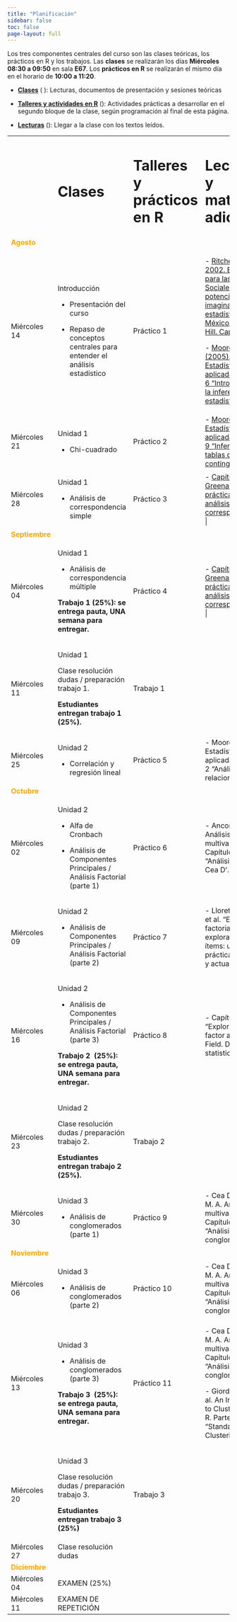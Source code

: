 ```yaml
---
title: "Planificación"
sidebar: false
toc: false
page-layout: full
---
```


Los tres componentes centrales del curso son las clases teóricas, los prácticos en R y los trabajos. Las **clases** se realizarán los días **Miércoles 08:30 a 09:50** en sala **E67**. Los **prácticos en R** se realizarán el mismo día en el horario de **10:00 a 11:20**.

-   [**Clases**]() (<i class="fas fa-chalkboard-teacher"></i> ): Lecturas, documentos de presentación y sesiones teóricas

-   [**Talleres y actividades en R**]() (<i class="fas fa-user-edit"></i>): Actividades prácticas a desarrollar en el segundo bloque de la clase, según programación al final de esta página.

-   [**Lecturas**]() (<i class="fas fa-book-reader"></i>): Llegar a la clase con los textos leídos.

+----------------------------------------------+-------------------------------------------------------------------------+--------------------------------------------------------------+--------------------------------------------------------------------------------------------------------------------------------------------------------------------------------------------------------------------------------------------------------------------------------------------------------------------------------+
|                                              | # <i class="fas fa-chalkboard-teacher"></i> Clases                      | # <i class="fas fa-user-edit"></i> Talleres y prácticos en R | # <i class="fas fa-book-reader"></i> Lecturas y material adicional                                                                                                                                                                                                                                                             |
+----------------------------------------------+-------------------------------------------------------------------------+--------------------------------------------------------------+--------------------------------------------------------------------------------------------------------------------------------------------------------------------------------------------------------------------------------------------------------------------------------------------------------------------------------+
| <font color="orange"> **Agosto** </font>     |                                                                         |                                                              |                                                                                                                                                                                                                                                                                                                                |
+----------------------------------------------+-------------------------------------------------------------------------+--------------------------------------------------------------+--------------------------------------------------------------------------------------------------------------------------------------------------------------------------------------------------------------------------------------------------------------------------------------------------------------------------------+
| Miércoles 14                                 | Introducción                                                            | Práctico 1                                                   | \- [Ritchey, F. 2002. Estadísticas para las Ciencias Sociales: El potencial de la imaginación estadística”. México: Mc Graw Hill. Capítulo. 13](https://estadisticaiv.netlify.app/files/ritchey2002.pdf)                                                                                                                       |
|                                              |                                                                         |                                                              |                                                                                                                                                                                                                                                                                                                                |
|                                              | -   Presentación del curso                                              |                                                              | \- [Moore, D.S. (2005). Estadística básica aplicada. Capítulo 6 “Introducción a la inferencia estadística”.](https://estadisticaiv.netlify.app/files/moore2005.pdf)                                                                                                                                                            |
|                                              |                                                                         |                                                              |                                                                                                                                                                                                                                                                                                                                |
|                                              | -   Repaso de conceptos centrales para entender el análisis estadístico |                                                              |                                                                                                                                                                                                                                                                                                                                |
+----------------------------------------------+-------------------------------------------------------------------------+--------------------------------------------------------------+--------------------------------------------------------------------------------------------------------------------------------------------------------------------------------------------------------------------------------------------------------------------------------------------------------------------------------+
| Miércoles 21                                 | Unidad 1                                                                | Práctico 2                                                   | \- [Moore, D.S. Estadística básica aplicada. Capítulo 9 “Inferencia para tablas de contingencia”.](https://estadisticaiv.netlify.app/files/moore2005.pdf)                                                                                                                                                  |
|                                              |                                                                         |                                                              |                                                                                                                                                                                                                                                                                                                                |
|                                              | -   Chi-cuadrado                                                        |                                                              |                                                                                                                                                                                                                                                                                                                                |
+----------------------------------------------+-------------------------------------------------------------------------+--------------------------------------------------------------+--------------------------------------------------------------------------------------------------------------------------------------------------------------------------------------------------------------------------------------------------------------------------------------------------------------------------------+
| Miércoles 28                                 | Unidad 1                                                                | Práctico 3                                                   | \- [Capítulos 1-5: Greenacre, M. La práctica del análisis de correspondencias.](https://estadisticaiv.netlify.app/files/grenacre2008.pdf)             |
|                                              |                                                                         |                                                              |                                                                                                                                                                                                                                                                                                                                |
|                                              | -   Análisis de correspondencia simple                                  |                                                              |                                                                                                                                                                                                                                                                                                                                |
+----------------------------------------------+-------------------------------------------------------------------------+--------------------------------------------------------------+--------------------------------------------------------------------------------------------------------------------------------------------------------------------------------------------------------------------------------------------------------------------------------------------------------------------------------+
| <font color="orange"> **Septiembre** </font> |                                                                         |                                                              |                                                                                                                                                                                                                                                                                                                                |
+----------------------------------------------+-------------------------------------------------------------------------+--------------------------------------------------------------+--------------------------------------------------------------------------------------------------------------------------------------------------------------------------------------------------------------------------------------------------------------------------------------------------------------------------------+
| Miércoles 04                                 | Unidad 1                                                                | Práctico 4                                                   | \- [Capítulos 6-10: Greenacre, M. La práctica del análisis de correspondencias.](https://estadisticaiv.netlify.app/files/grenacre2008.pdf)   |
|                                              |                                                                         |                                                              |                                                                                                                                                                                                                                                                                                                                |
|                                              | -   Análisis de correspondencia múltiple                                |                                                              |                                                                                                                                                                                                                                                                                                                                |
|                                              |                                                                         |                                                              |                                                                                                                                                                                                                                                                                                                                |
|                                              | **Trabajo 1 (25%): se entrega pauta, UNA semana para entregar.**        |                                                              |                                                                                                                                                                                                                                                                                                                                |
+----------------------------------------------+-------------------------------------------------------------------------+--------------------------------------------------------------+--------------------------------------------------------------------------------------------------------------------------------------------------------------------------------------------------------------------------------------------------------------------------------------------------------------------------------+
| Miércoles 11                                 | Unidad 1                                                                | Trabajo 1                                                    |                                                                                                                                                                                                                                                                                                                                |
|                                              |                                                                         |                                                              |                                                                                                                                                                                                                                                                                                                                |
|                                              | Clase resolución dudas / preparación trabajo 1.                         |                                                              |                                                                                                                                                                                                                                                                                                                                |
|                                              |                                                                         |                                                              |                                                                                                                                                                                                                                                                                                                                |
|                                              | **Estudiantes entregan trabajo 1 (25%).**                               |                                                              |                                                                                                                                                                                                                                                                                                                                |
+----------------------------------------------+-------------------------------------------------------------------------+--------------------------------------------------------------+--------------------------------------------------------------------------------------------------------------------------------------------------------------------------------------------------------------------------------------------------------------------------------------------------------------------------------+
| Miércoles 25                                 | Unidad 2                                                                | Práctico 5                                                   | \- Moore, D. Estadística básica aplicada. Capítulo 2 “Análisis de relaciones”.                                                                                                                                                                                                                                                 |
|                                              |                                                                         |                                                              |                                                                                                                                                                                                                                                                                                                                |
|                                              | -   Correlación y regresión lineal                                      |                                                              |                                                                                                                                                                                                                                                                                                                                |
+----------------------------------------------+-------------------------------------------------------------------------+--------------------------------------------------------------+--------------------------------------------------------------------------------------------------------------------------------------------------------------------------------------------------------------------------------------------------------------------------------------------------------------------------------+
| <font color="orange"> **Octubre** </font>    |                                                                         |                                                              |                                                                                                                                                                                                                                                                                                                                |
+----------------------------------------------+-------------------------------------------------------------------------+--------------------------------------------------------------+--------------------------------------------------------------------------------------------------------------------------------------------------------------------------------------------------------------------------------------------------------------------------------------------------------------------------------+
| Miércoles 02                                 | Unidad 2                                                                | Práctico 6                                                   | \- Ancona, M. A. Análisis multivariable. Capítulo 5 “Análisis factorial”. Cea D’.                                                                                                                                                                                                                                              |
|                                              |                                                                         |                                                              |                                                                                                                                                                                                                                                                                                                                |
|                                              | -   Alfa de Cronbach                                                    |                                                              |                                                                                                                                                                                                                                                                                                                                |
|                                              |                                                                         |                                                              |                                                                                                                                                                                                                                                                                                                                |
|                                              | -   Análisis de Componentes Principales / Análisis Factorial (parte 1)  |                                                              |                                                                                                                                                                                                                                                                                                                                |
+----------------------------------------------+-------------------------------------------------------------------------+--------------------------------------------------------------+--------------------------------------------------------------------------------------------------------------------------------------------------------------------------------------------------------------------------------------------------------------------------------------------------------------------------------+
| Miércoles 09                                 | Unidad 2                                                                | Práctico 7                                                   | \- Lloret-Segura, et al. “El análisis factorial exploratorio de los ítems: una guía práctica, revisada y actualizada.”                                                                                                                                                                                                         |
|                                              |                                                                         |                                                              |                                                                                                                                                                                                                                                                                                                                |
|                                              | -   Análisis de Componentes Principales / Análisis Factorial (parte 2)  |                                                              |                                                                                                                                                                                                                                                                                                                                |
+----------------------------------------------+-------------------------------------------------------------------------+--------------------------------------------------------------+--------------------------------------------------------------------------------------------------------------------------------------------------------------------------------------------------------------------------------------------------------------------------------------------------------------------------------+
| Miércoles 16                                 | Unidad 2                                                                | Práctico 8                                                   | \- Capítulo 17 “Exploratory factor analysis”: Field. Discovering statistics using R.                                                                                                                                                                                                                                           |
|                                              |                                                                         |                                                              |                                                                                                                                                                                                                                                                                                                                |
|                                              | -   Análisis de Componentes Principales / Análisis Factorial (parte 3)  |                                                              |                                                                                                                                                                                                                                                                                                                                |
|                                              |                                                                         |                                                              |                                                                                                                                                                                                                                                                                                                                |
|                                              | **Trabajo 2  (25%): se entrega pauta, UNA semana para entregar.**       |                                                              |                                                                                                                                                                                                                                                                                                                                |
+----------------------------------------------+-------------------------------------------------------------------------+--------------------------------------------------------------+--------------------------------------------------------------------------------------------------------------------------------------------------------------------------------------------------------------------------------------------------------------------------------------------------------------------------------+
| Miércoles 23                                 | Unidad 2                                                                | Trabajo 2                                                    |                                                                                                                                                                                                                                                                                                                                |
|                                              |                                                                         |                                                              |                                                                                                                                                                                                                                                                                                                                |
|                                              | Clase resolución dudas / preparación trabajo 2.                         |                                                              |                                                                                                                                                                                                                                                                                                                                |
|                                              |                                                                         |                                                              |                                                                                                                                                                                                                                                                                                                                |
|                                              | **Estudiantes entregan trabajo 2 (25%).**                               |                                                              |                                                                                                                                                                                                                                                                                                                                |
+----------------------------------------------+-------------------------------------------------------------------------+--------------------------------------------------------------+--------------------------------------------------------------------------------------------------------------------------------------------------------------------------------------------------------------------------------------------------------------------------------------------------------------------------------+
| Miércoles 30                                 | Unidad 3                                                                | Práctico 9                                                   | \- Cea D’ Ancona, M. A. Análisis multivariable. Capítulo 3 “Análisis de conglomerados”.                                                                                                                                                                                                                                        |
|                                              |                                                                         |                                                              |                                                                                                                                                                                                                                                                                                                                |
|                                              | -   Análisis de conglomerados (parte 1)                                 |                                                              |                                                                                                                                                                                                                                                                                                                                |
+----------------------------------------------+-------------------------------------------------------------------------+--------------------------------------------------------------+--------------------------------------------------------------------------------------------------------------------------------------------------------------------------------------------------------------------------------------------------------------------------------------------------------------------------------+
| <font color="orange"> **Noviembre** </font>  |                                                                         |                                                              |                                                                                                                                                                                                                                                                                                                                |
+----------------------------------------------+-------------------------------------------------------------------------+--------------------------------------------------------------+--------------------------------------------------------------------------------------------------------------------------------------------------------------------------------------------------------------------------------------------------------------------------------------------------------------------------------+
| Miércoles 06                                 | Unidad 3                                                                | Práctico 10                                                  | \- Cea D’ Ancona, M. A. Análisis multivariable. Capítulo 3 “Análisis de conglomerados”.                                                                                                                                                                                                                                        |
|                                              |                                                                         |                                                              |                                                                                                                                                                                                                                                                                                                                |
|                                              | -   Análisis de conglomerados (parte 2)                                 |                                                              |                                                                                                                                                                                                                                                                                                                                |
+----------------------------------------------+-------------------------------------------------------------------------+--------------------------------------------------------------+--------------------------------------------------------------------------------------------------------------------------------------------------------------------------------------------------------------------------------------------------------------------------------------------------------------------------------+
| Miércoles 13                                 | Unidad 3                                                                | Práctico 11                                                  | \- Cea D’ Ancona, M. A. Análisis multivariable. Capítulo 3 “Análisis de conglomerados”.                                                                                                                                                                                                                                        |
|                                              |                                                                         |                                                              |                                                                                                                                                                                                                                                                                                                                |
|                                              | -   Análisis de conglomerados (parte 3)                                 |                                                              | \- Giordani et al. An Introduction to Clustering with R. Parte 2 “Standard Clustering”.                                                                                                                                                                                                                                        |
|                                              |                                                                         |                                                              |                                                                                                                                                                                                                                                                                                                                |
|                                              | **Trabajo 3  (25%): se entrega pauta, UNA semana para entregar.**       |                                                              |                                                                                                                                                                                                                                                                                                                                |
+----------------------------------------------+-------------------------------------------------------------------------+--------------------------------------------------------------+--------------------------------------------------------------------------------------------------------------------------------------------------------------------------------------------------------------------------------------------------------------------------------------------------------------------------------+
| Miércoles 20                                 | Unidad 3                                                                | Trabajo 3                                                    |                                                                                                                                                                                                                                                                                                                                |
|                                              |                                                                         |                                                              |                                                                                                                                                                                                                                                                                                                                |
|                                              | Clase resolución dudas / preparación trabajo 3.                         |                                                              |                                                                                                                                                                                                                                                                                                                                |
|                                              |                                                                         |                                                              |                                                                                                                                                                                                                                                                                                                                |
|                                              | **Estudiantes entregan trabajo 3 (25%)**                                |                                                              |                                                                                                                                                                                                                                                                                                                                |
+----------------------------------------------+-------------------------------------------------------------------------+--------------------------------------------------------------+--------------------------------------------------------------------------------------------------------------------------------------------------------------------------------------------------------------------------------------------------------------------------------------------------------------------------------+
| Miércoles 27                                 | Clase resolución dudas                                                  |                                                              |                                                                                                                                                                                                                                                                                                                                |
+----------------------------------------------+-------------------------------------------------------------------------+--------------------------------------------------------------+--------------------------------------------------------------------------------------------------------------------------------------------------------------------------------------------------------------------------------------------------------------------------------------------------------------------------------+
| <font color="orange"> **Diciembre** </font>  |                                                                         |                                                              |                                                                                                                                                                                                                                                                                                                                |
+----------------------------------------------+-------------------------------------------------------------------------+--------------------------------------------------------------+--------------------------------------------------------------------------------------------------------------------------------------------------------------------------------------------------------------------------------------------------------------------------------------------------------------------------------+
| Miércoles 04                                 | EXAMEN (25%)                                                            |                                                              |                                                                                                                                                                                                                                                                                                                                |
+----------------------------------------------+-------------------------------------------------------------------------+--------------------------------------------------------------+--------------------------------------------------------------------------------------------------------------------------------------------------------------------------------------------------------------------------------------------------------------------------------------------------------------------------------+
| Miércoles 11                                 | EXAMEN DE REPETICIÓN                                                    |                                                              |                                                                                                                                                                                                                                                                                                                                |
+----------------------------------------------+-------------------------------------------------------------------------+--------------------------------------------------------------+--------------------------------------------------------------------------------------------------------------------------------------------------------------------------------------------------------------------------------------------------------------------------------------------------------------------------------+

